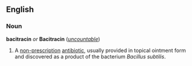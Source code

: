 ==English==
===Noun===
'''bacitracin''' ''or'' '''Bacitracin''' (''[[uncountable]]'')

#A [[non-prescription]] [[antibiotic]], usually provided in topical ointment form and discovered as a product of the bacterium ''Bacillus subtilis''.
<!--From the discussion page for "John Kerry" in Wikipedia:
        * I've seen it both ways but lower case is more common than capitalized.
        * I don't think it's a trademark but I'm not sure. (At http://www.state.nj.us/health/eoh/rtkweb/2142.pdf (last page), "Bacitracin" is given as the chemical name. There are a bunch of other names, possibly trademarks.)
        * The dispute here was about whether it's an antibiotic or an antiseptic, and the former description seems far more common, including in the Wiktionary definition.
        * Wikipedia doesn't want to duplicate Wiktionary. Therefore, articles are routinely deleted on grounds of "dicdef," i.e., if the supposed Wikipedia article is nothing more than a dictionary definition, dump it. There is no Wikipedia article on bacitracin and quite possibly never will be.

    Now, for our purposes, maybe the link to Wiktionary doesn't really add anything. We could un-link it and just add the parenthetical "(an antibiotic)" after the term. JamesMLane 09:47, 6 Aug 2004 (UTC)
-->